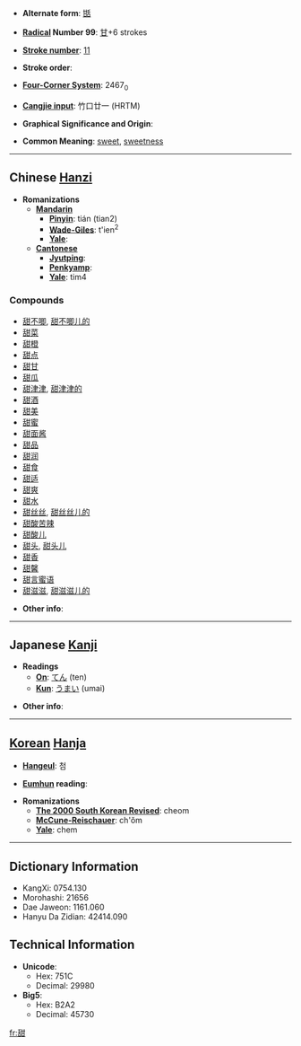 * '''Alternate form''': [[甛]]

* '''[[Wiktionary:Chinese radical index| Radical]] Number 99''': [[Wiktionary:Chinese radical index 甘|甘]]+6 strokes

* '''[[Wiktionary:Chinese total strokes index|Stroke number]]''': [[Wiktionary:Chinese total strokes index 11|11]]

* '''Stroke order''': 

* '''[[Wiktionary:Chinese four corner index|Four-Corner System]]''': 2467<sub>0</sub>

* '''[[Wiktionary:Chinese Cangjie index|Cangjie input]]''': 竹口廿一 (HRTM)

* '''Graphical Significance and Origin''': 

* '''Common Meaning''': [[sweet]], [[sweetness]]

----

== Chinese [[Hanzi]] ==

* '''Romanizations'''
** '''[[Mandarin]]'''
*** '''[[Pinyin]]''': tián (tian2)
*** '''[[Wade-Giles]]''': t'ien<sup>2</sup>
*** '''[[Yale]]''': 
** '''[[Cantonese]]'''
*** '''[[Jyutping]]''':
*** '''[[Penkyamp]]''': 
*** '''[[Yale]]''': tim4

===Compounds===
*[[甜不唧]], [[甜不唧儿的]]
*[[甜菜]]
*[[甜橙]]
*[[甜点]]
*[[甜甘]]
*[[甜瓜]]
*[[甜津津]], [[甜津津的]]
*[[甜酒]]
*[[甜美]]
*[[甜蜜]]
*[[甜面酱]]
*[[甜品]]
*[[甜润]]
*[[甜食]]
*[[甜适]]
*[[甜爽]]
*[[甜水]]
*[[甜丝丝]], [[甜丝丝儿的]]
*[[甜酸苦辣]]
*[[甜酸儿]]
*[[甜头]], [[甜头儿]]
*[[甜香]]
*[[甜馨]]
*[[甜言蜜语]]
*[[甜滋滋]], [[甜滋滋儿的]]

* '''Other info''': 

----

== Japanese [[Kanji]] ==

* '''Readings'''
** '''[[On]]''': [[てん]] (ten)
** '''[[Kun]]''': [[うまい]] (umai)

* '''Other info''':  

----

== [[Korean]] [[Hanja]] ==

* '''[[Hangeul]]''': 첨

* '''[[Eumhun]] reading''': 

* '''Romanizations'''
** '''[[The 2000 South Korean Revised Romanization|The 2000 South Korean Revised]]''': cheom
** '''[[McCune-Reischauer]]''': ch'ŏm
** '''[[Yale]]''': chem

----

== Dictionary Information ==

* KangXi: 0754.130
* Morohashi: 21656
* Dae Jaweon: 1161.060
* Hanyu Da Zidian: 42414.090

== Technical Information ==

* '''Unicode''':
** Hex: 751C
** Decimal: 29980
* '''Big5''':
** Hex: B2A2
** Decimal: 45730

[[fr:甜]]